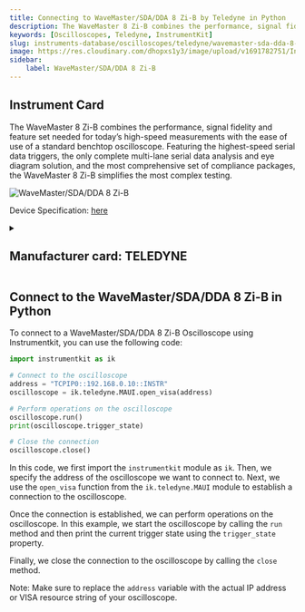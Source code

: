 ```yaml
---
title: Connecting to WaveMaster/SDA/DDA 8 Zi-B by Teledyne in Python
description: The WaveMaster 8 Zi-B combines the performance, signal fidelity and feature set needed for today’s high-speed measurements with the ease of use of a standard benchtop oscilloscope. Featuring the highest-speed serial data triggers, the only complete multi-lane serial data analysis and eye diagram solution, and the most comprehensive set of compliance packages, the WaveMaster 8 Zi-B simplifies the most complex testing.
keywords: [Oscilloscopes, Teledyne, InstrumentKit] 
slug: instruments-database/oscilloscopes/teledyne/wavemaster-sda-dda-8-zi-b 
image: https://res.cloudinary.com/dhopxs1y3/image/upload/v1691782751/Instruments/Oscilloscopes/WaveMaster---SDA--DDA-8-Zi-B/WaveMaster---SDA--DDA-8-Zi-B.png
sidebar:
    label: WaveMaster/SDA/DDA 8 Zi-B 
---
```



## Instrument Card

The WaveMaster 8 Zi-B combines the performance, signal fidelity and feature set needed for today’s high-speed measurements with the ease of use of a standard benchtop oscilloscope. Featuring the highest-speed serial data triggers, the only complete multi-lane serial data analysis and eye diagram solution, and the most comprehensive set of compliance packages, the WaveMaster 8 Zi-B simplifies the most complex testing.

![WaveMaster/SDA/DDA 8 Zi-B](https://res.cloudinary.com/dhopxs1y3/image/upload/v1691782751/Instruments/Oscilloscopes/WaveMaster---SDA--DDA-8-Zi-B/WaveMaster---SDA--DDA-8-Zi-B.png)

Device Specification: [here](https://cdn.teledynelecroy.com/files/pdf/wavemaster-8zi-b-datasheet.pdf)

<details style={{ marginTop: "15px"}}>
<summary><h2 style={{display:'inline'}}>Manufacturer card: TELEDYNE</h2></summary>

![TELEDYNE](https://res.cloudinary.com/dhopxs1y3/image/upload/v1692812958/Instruments/Vendor%20Logos/Teledyne_technologies.png)

Teledyne LeCroy is an American manufacturer of oscilloscopes, protocol analyzers and other test equipment. LeCroy is now a subsidiary of Teledyne Technologies.

- Headquarters: USA
- Yearly Revenue (millions, USD): 5458.6
- Vendor Website: [here](https://www.teledynelecroy.com/)

</details>


<FeaturedInstrumentVideo category="OSCILLOSCOPES" />

## Connect to the WaveMaster/SDA/DDA 8 Zi-B in Python





<Tabs>

<SectionsCard category="OSCILLOSCOPES" manufacturer="Teledyne"></SectionsCard>

<TabItem value="InstrumentKit" label="InstrumentKit">

To connect to a WaveMaster/SDA/DDA 8 Zi-B Oscilloscope using Instrumentkit, you can use the following code:

```python
import instrumentkit as ik

# Connect to the oscilloscope
address = "TCPIP0::192.168.0.10::INSTR"
oscilloscope = ik.teledyne.MAUI.open_visa(address)

# Perform operations on the oscilloscope
oscilloscope.run()
print(oscilloscope.trigger_state)

# Close the connection
oscilloscope.close()
```

In this code, we first import the `instrumentkit` module as `ik`. Then, we specify the address of the oscilloscope we want to connect to. Next, we use the `open_visa` function from the `ik.teledyne.MAUI` module to establish a connection to the oscilloscope.

Once the connection is established, we can perform operations on the oscilloscope. In this example, we start the oscilloscope by calling the `run` method and then print the current trigger state using the `trigger_state` property.

Finally, we close the connection to the oscilloscope by calling the `close` method.

Note: Make sure to replace the `address` variable with the actual IP address or VISA resource string of your oscilloscope.

</TabItem>
</Tabs>